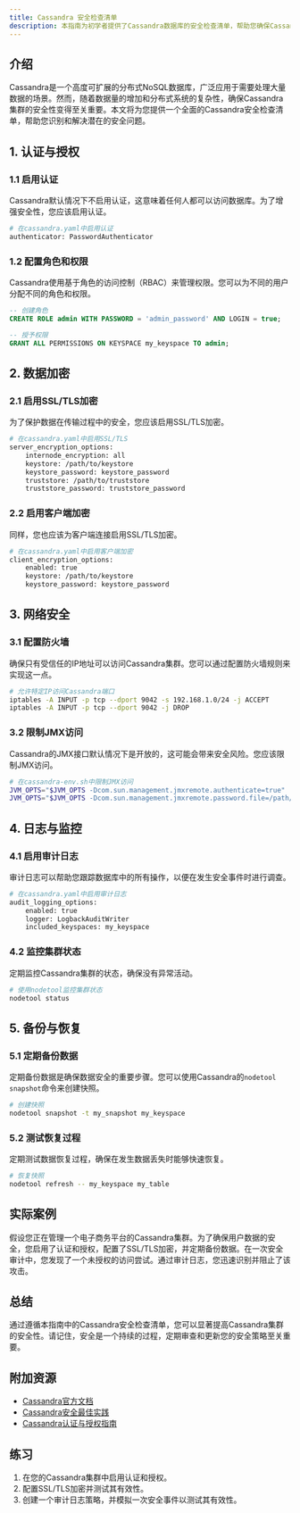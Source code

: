 ```yaml
---
title: Cassandra 安全检查清单
description: 本指南为初学者提供了Cassandra数据库的安全检查清单，帮助您确保Cassandra集群的安全性。
---
```


## 介绍

Cassandra是一个高度可扩展的分布式NoSQL数据库，广泛应用于需要处理大量数据的场景。然而，随着数据量的增加和分布式系统的复杂性，确保Cassandra集群的安全性变得至关重要。本文将为您提供一个全面的Cassandra安全检查清单，帮助您识别和解决潜在的安全问题。

## 1. 认证与授权

### 1.1 启用认证

Cassandra默认情况下不启用认证，这意味着任何人都可以访问数据库。为了增强安全性，您应该启用认证。

```bash
# 在cassandra.yaml中启用认证
authenticator: PasswordAuthenticator
```

### 1.2 配置角色和权限

Cassandra使用基于角色的访问控制（RBAC）来管理权限。您可以为不同的用户分配不同的角色和权限。

```sql
-- 创建角色
CREATE ROLE admin WITH PASSWORD = 'admin_password' AND LOGIN = true;

-- 授予权限
GRANT ALL PERMISSIONS ON KEYSPACE my_keyspace TO admin;
```

## 2. 数据加密

### 2.1 启用SSL/TLS加密

为了保护数据在传输过程中的安全，您应该启用SSL/TLS加密。

```bash
# 在cassandra.yaml中启用SSL/TLS
server_encryption_options:
    internode_encryption: all
    keystore: /path/to/keystore
    keystore_password: keystore_password
    truststore: /path/to/truststore
    truststore_password: truststore_password
```

### 2.2 启用客户端加密

同样，您也应该为客户端连接启用SSL/TLS加密。

```bash
# 在cassandra.yaml中启用客户端加密
client_encryption_options:
    enabled: true
    keystore: /path/to/keystore
    keystore_password: keystore_password
```

## 3. 网络安全

### 3.1 配置防火墙

确保只有受信任的IP地址可以访问Cassandra集群。您可以通过配置防火墙规则来实现这一点。

```bash
# 允许特定IP访问Cassandra端口
iptables -A INPUT -p tcp --dport 9042 -s 192.168.1.0/24 -j ACCEPT
iptables -A INPUT -p tcp --dport 9042 -j DROP
```

### 3.2 限制JMX访问

Cassandra的JMX接口默认情况下是开放的，这可能会带来安全风险。您应该限制JMX访问。

```bash
# 在cassandra-env.sh中限制JMX访问
JVM_OPTS="$JVM_OPTS -Dcom.sun.management.jmxremote.authenticate=true"
JVM_OPTS="$JVM_OPTS -Dcom.sun.management.jmxremote.password.file=/path/to/jmxremote.password"
```

## 4. 日志与监控

### 4.1 启用审计日志

审计日志可以帮助您跟踪数据库中的所有操作，以便在发生安全事件时进行调查。

```bash
# 在cassandra.yaml中启用审计日志
audit_logging_options:
    enabled: true
    logger: LogbackAuditWriter
    included_keyspaces: my_keyspace
```

### 4.2 监控集群状态

定期监控Cassandra集群的状态，确保没有异常活动。

```bash
# 使用nodetool监控集群状态
nodetool status
```

## 5. 备份与恢复

### 5.1 定期备份数据

定期备份数据是确保数据安全的重要步骤。您可以使用Cassandra的`nodetool snapshot`命令来创建快照。

```bash
# 创建快照
nodetool snapshot -t my_snapshot my_keyspace
```

### 5.2 测试恢复过程

定期测试数据恢复过程，确保在发生数据丢失时能够快速恢复。

```bash
# 恢复快照
nodetool refresh -- my_keyspace my_table
```

## 实际案例

假设您正在管理一个电子商务平台的Cassandra集群。为了确保用户数据的安全，您启用了认证和授权，配置了SSL/TLS加密，并定期备份数据。在一次安全审计中，您发现了一个未授权的访问尝试。通过审计日志，您迅速识别并阻止了该攻击。

## 总结

通过遵循本指南中的Cassandra安全检查清单，您可以显著提高Cassandra集群的安全性。请记住，安全是一个持续的过程，定期审查和更新您的安全策略至关重要。

## 附加资源

- [Cassandra官方文档](https://cassandra.apache.org/doc/latest/)
- [Cassandra安全最佳实践](https://docs.datastax.com/en/security/6.8/security/secBestPractices.html)
- [Cassandra认证与授权指南](https://docs.datastax.com/en/cassandra-oss/3.x/cassandra/configuration/secureConfigNativeAuth.html)

## 练习

1. 在您的Cassandra集群中启用认证和授权。
2. 配置SSL/TLS加密并测试其有效性。
3. 创建一个审计日志策略，并模拟一次安全事件以测试其有效性。
